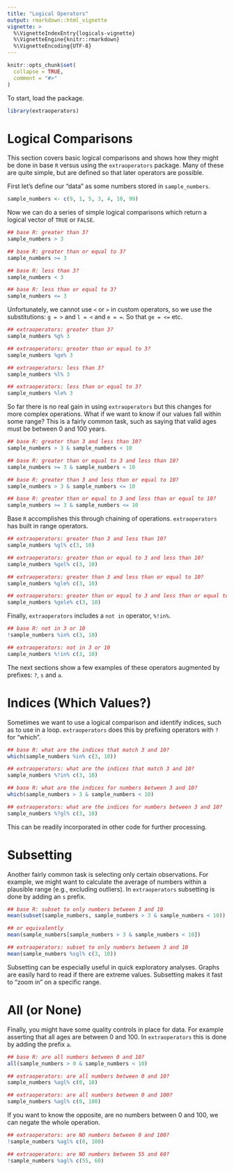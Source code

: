 ---
title: "Logical Operators"
output: rmarkdown::html_vignette
vignette: >
  %\VignetteIndexEntry{logicals-vignette}
  %\VignetteEngine{knitr::rmarkdown}
  %\VignetteEncoding{UTF-8}
---

```{r, include = FALSE}
knitr::opts_chunk$set(
  collapse = TRUE,
  comment = "#>"
)
```

To start, load the package.

```{r setup}
library(extraoperators)
```

# Logical Comparisons

This section covers basic logical comparisons and shows how they might
be done in base `R` versus using the `extraoperators` package. Many of
these are quite simple, but are defined so that later operators are
possible.

First let's define our "data" as some numbers stored in `sample_numbers`.

```{r}

sample_numbers <- c(9, 1, 5, 3, 4, 10, 99)

``` 

Now we can do a series of simple logical comparisons which return a
logical vector of `TRUE` or `FALSE`.

```{r}

## base R: greater than 3?
sample_numbers > 3

## base R: greater than or equal to 3?
sample_numbers >= 3

## base R: less than 3?
sample_numbers < 3

## base R: less than or equal to 3?
sample_numbers <= 3

```

Unfortunately, we cannot use `<` or `>` in custom operators, so we use
the substitutions: `g = >` and `l = <` and `e = =`. So that `ge = <=`
etc.

```{r}

## extraoperators: greater than 3?
sample_numbers %g% 3

## extraoperators: greater than or equal to 3?
sample_numbers %ge% 3

## extraoperators: less than 3?
sample_numbers %l% 3

## extraoperators: less than or equal to 3?
sample_numbers %le% 3

```

So far there is no real gain in using `extraoperators` but this changes
for more complex operations. What if we want to know if our values
fall within some range? This is a fairly common task, such as saying
that valid ages must be between 0 and 100 years.

```{r} 

## base R: greater than 3 and less than 10?
sample_numbers > 3 & sample_numbers < 10

## base R: greater than or equal to 3 and less than 10?
sample_numbers >= 3 & sample_numbers < 10

## base R: greater than 3 and less than or equal to 10?
sample_numbers > 3 & sample_numbers <= 10

## base R: greater than or equal to 3 and less than or equal to 10?
sample_numbers >= 3 & sample_numbers <= 10

```

Base `R` accomplishes this through chaining of
operations. `extraoperators` has built in range operators.


```{r} 

## extraoperators: greater than 3 and less than 10?
sample_numbers %gl% c(3, 10)

## extraoperators: greater than or equal to 3 and less than 10?
sample_numbers %gel% c(3, 10)

## extraoperators: greater than 3 and less than or equal to 10?
sample_numbers %gle% c(3, 10)

## extraoperators: greater than or equal to 3 and less than or equal to 10?
sample_numbers %gele% c(3, 10)

```

Finally, `extraoperators` includes a `not in` operator, `%!in%`.

```{r}

## base R: not in 3 or 10
!sample_numbers %in% c(3, 10)

## extraoperators: not in 3 or 10
sample_numbers %!in% c(3, 10)

``` 

The next sections show a few examples of these operators augmented by
prefixes: `?`, `s` and `a`.

# Indices (Which Values?)

Sometimes we want to use a logical comparison and identify indices,
such as to use in a loop. `extraoperators` does this by prefixing
operators with `?` for "which".

```{r}

## base R: what are the indices that match 3 and 10?
which(sample_numbers %in% c(3, 10))

## extraoperators: what are the indices that match 3 and 10?
sample_numbers %?in% c(3, 10)

## base R: what are the indices for numbers between 3 and 10?
which(sample_numbers > 3 & sample_numbers < 10)

## extraoperators: what are the indices for numbers between 3 and 10?
sample_numbers %?gl% c(3, 10)

``` 

This can be readily incorporated in other code for further processing.

# Subsetting

Another fairly common task is selecting only certain observations.
For example, we might want to calculate the average of numbers within
a plausible range (e.g., excluding outliers).
In `extraoperators` subsetting is done by adding an `s` prefix.

```{r}

## base R: subset to only numbers between 3 and 10
mean(subset(sample_numbers, sample_numbers > 3 & sample_numbers < 10))

## or equivalently 
mean(sample_numbers[sample_numbers > 3 & sample_numbers < 10])

## extraoperators: subset to only numbers between 3 and 10
mean(sample_numbers %sgl% c(3, 10))

```

Subsetting can be especially useful in quick exploratory
analyses. Graphs are easily hard to read if there are extreme
values. Subsetting makes it fast to "zoom in" on a specific range.

# All (or None)

Finally, you might have some quality controls in place for data. For
example asserting that all ages are between 0 and 100. In `extraoperators`
this is done by adding the prefix `a`.

```{r}

## base R: are all numbers between 0 and 10?
all(sample_numbers > 0 & sample_numbers < 10)

## extraoperators: are all numbers between 0 and 10?
sample_numbers %agl% c(0, 10)

## extraoperators: are all numbers between 0 and 100?
sample_numbers %agl% c(0, 100)

```

If you want to know the opposite, are no numbers between 0 and 100, we
can negate the whole operation.

```{r}

## extraoperators: are NO numbers between 0 and 100?
!sample_numbers %agl% c(0, 100)

## extraoperators: are NO numbers between 55 and 60?
!sample_numbers %agl% c(55, 60)

```
